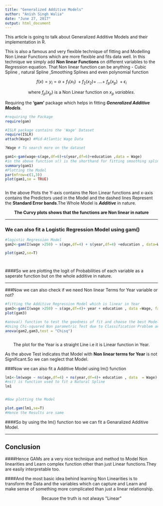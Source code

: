 ```yaml
---
title: "Generalized Additive Models"
author: "Anish Singh Walia"
date: "June 27, 2017"
output: html_document
---
```




$\text{This article is going to talk about Generalized Additive Models and their implementation in R.}$

This is also a famous and very flexible technique of fitting and Modelling Non Linear Functions which are more flexible and fits data well.
In this technique we simply add __Non linear Functions__ on different variables to the Regression equation. 
$\text{That Non linear function can be anything - Cubic Spline  , natural Spline ,Smoothing Splines and even polynomial function}$


$$f(x) = y_i = \alpha \ +  \ f_1(x_1) \ + f_2(x_2) + \ .... + \ f_p(x_p) \ + \epsilon_i $$

$$\text{where} \ f_p(x_p) \ \text {is a Non Linear function on} \  x_p \ variables.$$


Requiring the __'gam'__ package which helps in fitting *__Generalized Additive Models__*. 


```r
#requiring the Package 
require(gam)

#ISLR package contains the 'Wage' Dataset
require(ISLR)
attach(Wage) #Mid-Atlantic Wage Data

?Wage # To search more on the dataset

gam1<-gam(wage~s(age,df=6)+s(year,df=6)+education ,data = Wage)
#in the above function s() is the shorthand for fitting smoothing splines in gam() function
summary(gam1)
#Plotting the Model
par(mfrow=c(1,3))
plot(gam1,se = TRUE)



```
In the above Plots the Y-axis contains the Non Linear functions and x-axis contains the Predictors used in the Model and the dashed lines Represent the __Standard Error bands__.The Whole Model is *__Additive__* in nature.

$$\textbf {The Curvy plots shows that the functions are Non linear in nature}$$


---


### We can also fit a Logistic Regression Model using gam()

```r
#logistic Regression Model
gam2<-gam(I(wage >250) ~ s(age,df=4) + s(year,df=4) +education , data=Wage,family=binomial)

plot(gam2,se=T)




```

####So we are plotting the logit of Probabilities of each variable as a saperate function but on the whole additive in nature.


---

###Now we can also check if we need Non linear Terms for Year variable or not?

```r
#fitting the Additive Regression Model which is linear in Year
gam3<-gam(I(wage >250) ~ s(age,df=4)+ year + education , data =Wage, family = binomial)
plot(gam3)

#anova() function to test the goodness of fit and choose the best Model
#Using Chi-squared Non parametric Test due to Classification Problem and categorial Target
anova(gam2,gam3,test = "Chisq")



```
$$\text {The plot for the Year is a straight Line i.e it is Linear function in Year.}$$


As the above Test indicates that Model with __Non linear terms for Year__ is not Significant.So we can neglect that Model.





###Now we can also fit a Additive Model using lm() function


```r
lm1<-lm(wage ~ ns(age,df=4) + ns(year,df=4)+ education , data  = Wage)
#ns() is function used to fit a Natural Spline
lm1


#Now plotting the Model

plot.gam(lm1,se=T)
#Hence the Results are same
```


####So by using the lm() function too we can fit a Genaralized Additive Model. 



---


## Conclusion


####Hence GAMs are a very nice technique and method to Model Non linearities and Learn complex function other than just Linear functions.They are easily interpretable too.

####And the most basic idea behind learning Non Linearities is to transform the Data and the variables which can capture and Learn and make sense of something more complicated than just a linear relationship.  

$$\text {Because the truth is not always "Linear"}$$
